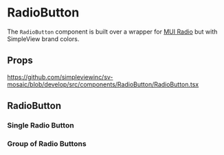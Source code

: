 
<Meta title='Components/RadioButton/Readme' />

# RadioButton

The `RadioButton` component is built over a wrapper for [MUI Radio](https://mui.com/material-ui/react-radio-button/#main-content) but with SimpleView brand colors.

## Props

https://github.com/simpleviewinc/sv-mosaic/blob/develop/src/components/RadioButton/RadioButton.tsx

## RadioButton

### Single Radio Button
<Preview withSource='none'>
  <stories.Playground />
</Preview>

### Group of Radio Buttons
<Preview withSource='none'>
  <stories.Group />
</Preview>



